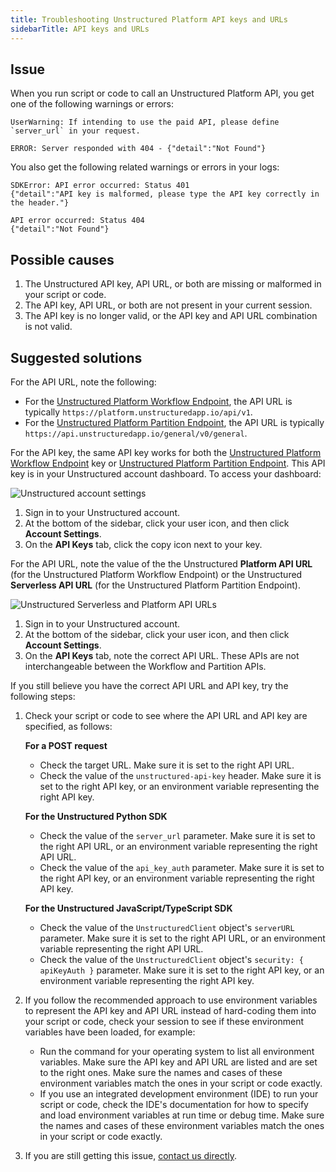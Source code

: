 ```yaml
---
title: Troubleshooting Unstructured Platform API keys and URLs
sidebarTitle: API keys and URLs
---
```


## Issue

When you run script or code to call an Unstructured Platform API, you get one of the following warnings or errors:

```
UserWarning: If intending to use the paid API, please define `server_url` in your request.
```

```
ERROR: Server responded with 404 - {"detail":"Not Found"}
```

You also get the following related warnings or errors in your logs:

```
SDKError: API error occurred: Status 401
{"detail":"API key is malformed, please type the API key correctly in the header."}
```

```
API error occurred: Status 404
{"detail":"Not Found"}
```

## Possible causes

1. The Unstructured API key, API URL, or both are missing or malformed in your script or code.
2. The API key, API URL, or both are not present in your current session.
3. The API key is no longer valid, or the API key and API URL combination is not valid.

## Suggested solutions

For the API URL, note the following:

- For the [Unstructured Platform Workflow Endpoint](/platform-api/api/overview), the API URL is typically `https://platform.unstructuredapp.io/api/v1`.
- For the [Unstructured Platform Partition Endpoint](/platform-api/partition-api/overview), the API URL is typically `https://api.unstructuredapp.io/general/v0/general`.

For the API key, the same API key works for both the [Unstructured Platform Workflow Endpoint](/platform-api/api/overview) key or [Unstructured Platform Partition Endpoint](/platform-api/partition-api/overview). This API key is in your Unstructured account dashboard. To access your dashboard:

  ![Unstructured account settings](/img/platform/AccountSettings.png)

  1. Sign in to your Unstructured account.
  2. At the bottom of the sidebar, click your user icon, and then click **Account Settings**.
  3. On the **API Keys** tab, click the copy icon next to your key.
  
For the API URL, note the value of the the Unstructured **Platform API URL** (for the Unstructured Platform Workflow Endpoint) or the Unstructured **Serverless API URL** (for the Unstructured Platform Partition Endpoint). 

  ![Unstructured Serverless and Platform API URLs](/img/platform/ServerlessPlatformAPIURL.png)

  1. Sign in to your Unstructured account.
  2. At the bottom of the sidebar, click your user icon, and then click **Account Settings**.
  3. On the **API Keys** tab, note the correct API URL. These APIs are not interchangeable between the Workflow and Partition APIs.

If you still believe you have the correct API URL and API key, try the following steps:

1. Check your script or code to see where the API URL and API key are specified, as follows:

   **For a POST request**

   - Check the target URL. Make sure it is set to the right API URL.
   - Check the value of the `unstructured-api-key` header. Make sure it is set to the right API key, or an environment variable representing the right API key.

   **For the Unstructured Python SDK**

   - Check the value of the `server_url` parameter. Make sure it is set to the right API URL, or an environment variable representing the right API URL.
   - Check the value of the `api_key_auth` parameter. Make sure it is set to the right API key, or an environment variable representing the right API key.

   **For the Unstructured JavaScript/TypeScript SDK**

   - Check the value of the `UnstructuredClient` object's `serverURL` parameter. Make sure it is set to the right API URL, or an environment variable representing the right API URL.
   - Check the value of the `UnstructuredClient` object's `security: { apiKeyAuth }` parameter. Make sure it is set to the right API key, or an environment variable representing the right API key.
     
2. If you follow the recommended approach to use environment variables to represent the API key and API URL instead of hard-coding them into your script or code, check your session to see if these environment variables have been loaded, for example:

   - Run the command for your operating system to list all environment variables. Make sure the API key and API URL are listed and are set to the right ones. Make sure the names and cases of these environment variables match the ones in your script or code exactly.
   - If you use an integrated development environment (IDE) to run your script or code, check the IDE's documentation for how to specify and load environment variables at run time or debug time. Make sure the names and cases of these environment variables match the ones in your script or code exactly.

3. If you are still getting this issue, [contact us directly](https://unstructured.io/contact).

